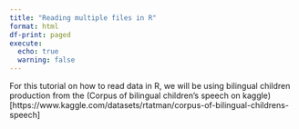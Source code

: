 ```yaml
---
title: "Reading multiple files in R"
format: html
df-print: paged
execute: 
  echo: true
  warning: false
---
```


For this tutorial on how to read data in R, we will be using bilingual children production from the (Corpus of bilingual children's speech on kaggle)[https://www.kaggle.com/datasets/rtatman/corpus-of-bilingual-childrens-speech]